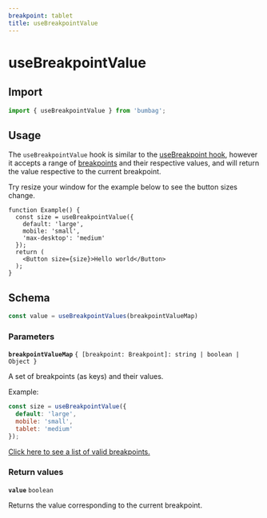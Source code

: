 ```yaml
---
breakpoint: tablet
title: useBreakpointValue
---
```


# useBreakpointValue

## Import

```js
import { useBreakpointValue } from 'bumbag';
```

## Usage

The `useBreakpointValue` hook is similar to the [useBreakpoint hook](/hooks/use-breakpoint), however it accepts a range of [breakpoints](/breakpoints) and their respective values, and will return the value respective to the current breakpoint.

Try resize your window for the example below to see the button sizes change.

```function-live
function Example() {
  const size = useBreakpointValue({
    default: 'large',
    mobile: 'small',
    'max-desktop': 'medium'
  });
  return (
    <Button size={size}>Hello world</Button>
  );
}
```

## Schema

```js
const value = useBreakpointValues(breakpointValueMap)
```

### Parameters

**<Code marginRight="major-1">breakpointValueMap</Code>** `{ [breakpoint: Breakpoint]: string | boolean | Object }`

A set of breakpoints (as keys) and their values.

Example:

```jsx
const size = useBreakpointValue({
  default: 'large',
  mobile: 'small',
  tablet: 'medium'
});
```

[Click here to see a list of valid breakpoints.](/breakpoints)

### Return values

**<Code marginRight="major-1">value</Code>** `boolean`

Returns the value corresponding to the current breakpoint.
